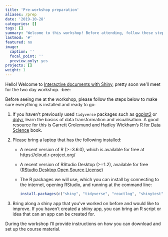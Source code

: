 ```yaml
---
title: 'Pre-workshop preparation'
aliases: /prep
date: '2019-10-28'
categories: []
tags: []
summary: 'Welcome to this workshop! Before attending, follow these steps to help things go smoothly.'
lastmod: '#'
featured: no
image:
  caption: ''
  focal_point: ''
  preview_only: yes
projects: []
weight: 1
---
```


Hello! Welcome to [Interactive documents with Shiny](/), pretty soon we'll meet for the two day workshop. :bee:

Before seeing me at the workshop, please follow the steps below to make sure everything is installed and ready to go:

1. If you haven't previously used `tidyverse` packages such as [ggplot2](https://ggplot2.tidyverse.org/) or [dplyr](https://dplyr.tidyverse.org/), learn the basics of data transformation and visualisation. A good resource for this is Garrett Grolemund and Hadley Wickham's [R for Data Science](https://r4ds.had.co.nz/) book.

1. Please bring a laptop that has the following installed:

    + A recent version of R (>=3.6.0), which is available for free at https://cloud.r-project.org/
    
    + A recent version of RStudio Desktop (>=1.2), available for free ([RStudio Desktop Open Source License](https://www.rstudio.com/products/rstudio/download/#download))
    
    + The R packages we will use, which you can install by connecting to the internet, opening RStudio, and running at the command line:

        ```r
        install.packages(c("shiny", "tidyverse", "reactlog", "shinytest", "usethis", "shinycssloaders", "shinydashboard", "shinythemes", "shinyjs", "leaflet", "plotly"))
        ```

1. Bring along a shiny app that you've worked on before and would like to improve. If you haven't created a shiny app, you can bring an R script or idea that can an app can be created for.

During the workshop I'll provide instructions on how you can download and set up the course material.
